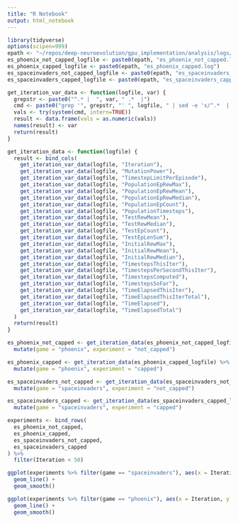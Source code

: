 ```yaml
---
title: "R Notebook"
output: html_notebook
---
```


```r
library(tidyverse)
options(scipen=999)
epath <- "~/repos/deep-neuroevolution/gpu_implementation/analysis/logs/"
es_phoenix_not_capped_logfile <- paste0(epath, "es_phoenix_not_capped.log")
es_phoenix_capped_logfile <- paste0(epath, "es_phoenix_capped.log")
es_spaceinvaders_not_capped_logfile <- paste0(epath, "es_spaceinvaders_not_capped.log")
es_spaceinvaders_capped_logfile <- paste0(epath, "es_spaceinvaders_capped.log")

get_iteration_var_data <- function(logfile, var) {
  grepstr <- paste0("^.* |  ", var, " .*  |")
  cmd <- paste0("grep '", grepstr, "' ", logfile, " | sed -e 's/^.*  |  //;s/ .*$//'")
  vals <- try(system(cmd, intern=TRUE))
  result <- data.frame(vals = as.numeric(vals))
  names(result) <- var
  return(result)
}

get_iteration_data <- function(logfile) {
  result <- bind_cols(
    get_iteration_var_data(logfile, "Iteration"),
    get_iteration_var_data(logfile, "MutationPower"),
    get_iteration_var_data(logfile, "TimestepLimitPerEpisode"),
    get_iteration_var_data(logfile, "PopulationEpRewMax"),
    get_iteration_var_data(logfile, "PopulationEpRewMean"),
    get_iteration_var_data(logfile, "PopulationEpRewMedian"),
    get_iteration_var_data(logfile, "PopulationEpCount"),
    get_iteration_var_data(logfile, "PopulationTimesteps"),
    get_iteration_var_data(logfile, "TestRewMean"),
    get_iteration_var_data(logfile, "TestRewMedian"),
    get_iteration_var_data(logfile, "TestEpCount"),
    get_iteration_var_data(logfile, "TestEpLenSum"),
    get_iteration_var_data(logfile, "InitialRewMax"),
    get_iteration_var_data(logfile, "InitialRewMean"),
    get_iteration_var_data(logfile, "InitialRewMedian"),
    get_iteration_var_data(logfile, "TimestepsThisIter"),
    get_iteration_var_data(logfile, "TimestepsPerSecondThisIter"),
    get_iteration_var_data(logfile, "TimestepsComputed"),
    get_iteration_var_data(logfile, "TimestepsSoFar"),
    get_iteration_var_data(logfile, "TimeElapsedThisIter"),
    get_iteration_var_data(logfile, "TimeElapsedThisIterTotal"),
    get_iteration_var_data(logfile, "TimeElapsed"),
    get_iteration_var_data(logfile, "TimeElapsedTotal")
  )
  return(result)
}

es_phoenix_not_capped <- get_iteration_data(es_phoenix_not_capped_logfile) %>% 
  mutate(game = "phoenix", experiment = "not_capped")

es_phoenix_capped <- get_iteration_data(es_phoenix_capped_logfile) %>% 
  mutate(game = "phoenix", experiment = "capped")

es_spaceinvaders_not_capped <- get_iteration_data(es_spaceinvaders_not_capped_logfile) %>% 
  mutate(game = "spaceinvaders", experiment = "not_capped")

es_spaceinvaders_capped <- get_iteration_data(es_spaceinvaders_capped_logfile) %>% 
  mutate(game = "spaceinvaders", experiment = "capped")

experiments <- bind_rows(
  es_phoenix_not_capped,
  es_phoenix_capped,
  es_spaceinvaders_not_capped,
  es_spaceinvaders_capped
) %>% 
  filter(Iteration < 50)
```

```r
ggplot(experiments %>% filter(game == "spaceinvaders"), aes(x = Iteration, y = TestRewMean, colour = experiment)) +
  geom_line() +
  geom_smooth()
```

```r
ggplot(experiments %>% filter(game == "phoenix"), aes(x = Iteration, y = TestRewMean, colour = experiment)) +
  geom_line() +
  geom_smooth()
```
